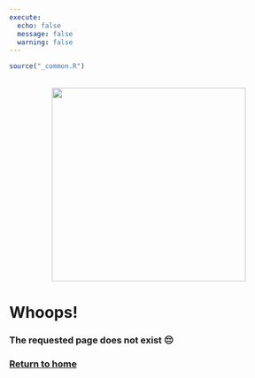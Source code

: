 ```yaml
---
execute: 
  echo: false
  message: false
  warning: false
---
```


```r
source("_common.R")
```

:::float-left

<br>
<center>
<img src="images/404-hippo.png" width=350>
</center>

# Whoops!

### The requested page does not exist 😔

### [Return to home](https://www.surveydown.org)

:::
